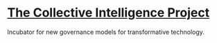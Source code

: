 # [The Collective Intelligence Project](https://cip.org/)



Incubator for new governance models for transformative technology.
